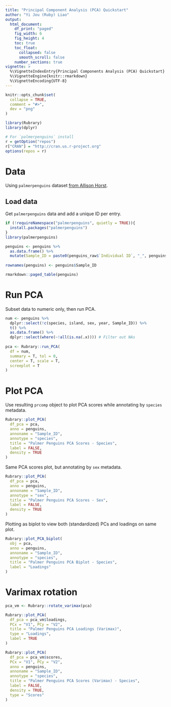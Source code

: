 ```yaml
---
title: "Principal Component Analysis (PCA) Quickstart"
author: "Yi Jou (Ruby) Liao"
output: 
  html_document:
    df_print: "paged"
    fig_width: 6
    fig_height: 4
    toc: true
    toc_float:
      collapsed: false
      smooth_scroll: false
    number_sections: true
vignette: >
  %\VignetteIndexEntry{Principal Components Analysis (PCA) Quickstart}
  %\VignetteEngine{knitr::rmarkdown}
  %\VignetteEncoding{UTF-8}
---
```


```r
knitr::opts_chunk$set(
  collapse = TRUE,
  comment = "#>",
  dev = "png"
)
```

```r
library(Rubrary)
library(dplyr)

# For `palmerpenguins` install
r = getOption("repos")
r["CRAN"] = "http://cran.us.r-project.org"
options(repos = r)
```

# Data

Using `palmerpenguins` dataset [from Allison Horst](https://allisonhorst.github.io/palmerpenguins/).

## Load data

Get `palmerpenguins` data and add a unique ID per entry.
```r
if (!requireNamespace("palmerpenguins", quietly = TRUE)){
  install.packages("palmerpenguins")
}
library(palmerpenguins)

penguins <- penguins %>%
  as.data.frame() %>%
  mutate(Sample_ID = paste0(penguins_raw$`Individual ID`, "_", penguins_raw$`Sample Number`))
  
rownames(penguins) <- penguins$Sample_ID

rmarkdown::paged_table(penguins)
```

# Run PCA

Subset data to numeric only, then run PCA.
```r
num <- penguins %>%
  dplyr::select(!c(species, island, sex, year, Sample_ID)) %>%
  t() %>%
  as.data.frame() %>%
  dplyr::select(where(~!all(is.na(.x)))) # Filter out NAs
  
pca <- Rubrary::run_PCA(
  df = num,
  summary = T, tol = 0,
  center = T, scale = T,
  screeplot = T
)
```

# Plot PCA

Use resulting `prcomp` object to plot PCA scores while annotating by `species` metadata.
```r
Rubrary::plot_PCA(
  df_pca = pca,
  anno = penguins,
  annoname = "Sample_ID",
  annotype = "species",
  title = "Palmer Penguins PCA Scores - Species",
  label = FALSE,
  density = TRUE
)
```

Same PCA scores plot, but annotating by `sex` metadata.
```r
Rubrary::plot_PCA(
  df_pca = pca,
  anno = penguins,
  annoname = "Sample_ID",
  annotype = "sex",
  title = "Palmer Penguins PCA Scores - Sex",
  label = FALSE,
  density = TRUE
)
```

Plotting as biplot to view both (standardized) PCs and loadings on same plot.
```r
Rubrary::plot_PCA_biplot(
  obj = pca,
  anno = penguins,
  annoname = "Sample_ID",
  annotype = "species",
  title = "Palmer Penguins PCA Biplot - Species",
  label = "Loadings"
)
```

# Varimax rotation
```r
pca_vm <- Rubrary::rotate_varimax(pca)

Rubrary::plot_PCA(
  df_pca = pca_vm$loadings,
  PCx = "V1", PCy = "V2",
  title = "Palmer Penguins PCA Loadings (Varimax)",
  type = "Loadings",
  label = TRUE
)

Rubrary::plot_PCA(
  df_pca = pca_vm$scores,
  PCx = "V1", PCy = "V2",
  anno = penguins,
  annoname = "Sample_ID",
  annotype = "species",
  title = "Palmer Penguins PCA Scores (Varimax) - Species",
  label = FALSE,
  density = TRUE,
  type = "Scores"
)
```


